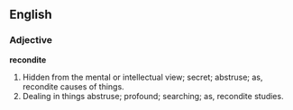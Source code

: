 ==English==

===Adjective===

'''recondite'''

#Hidden from the mental or intellectual view; secret; abstruse; as, recondite causes of things.
#Dealing in things abstruse; profound; searching; as, recondite studies.